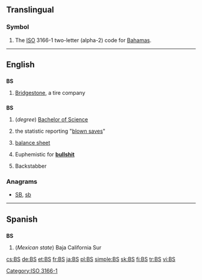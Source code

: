 {{also|.bs|b's|bs|B's|Bs|␈}}
==Translingual==
===Symbol===
{{infl|mul|symbol}}
# The [[ISO]] 3166-1 two-letter (alpha-2) code for [[Bahamas]].

[[Category:ISO 3166-1]]
----

==English==

==={{abbreviation}}===
'''BS'''

# {{automotive}} [[w:Bridgestone|Bridgestone]], a tire company

==={{initialism}}===
'''BS'''

# (''degree'') [[Bachelor of Science]]
# {{baseball}} the statistic reporting "[[blown save]]s"
# {{accounting}} [[balance sheet]]
# {{slang}} Euphemistic for '''[[bullshit]]'''
# {{MMORPGs}} Backstabber

===Anagrams===
* [[SB#English|SB]], [[sb#English|sb]]

----

==Spanish==

==={{abbreviation|es}}===
'''BS'''

# (''Mexican state'') Baja California Sur

[[cs:BS]]
[[de:BS]]
[[et:BS]]
[[fr:BS]]
[[ja:BS]]
[[pl:BS]]
[[simple:BS]]
[[sk:BS]]
[[fi:BS]]
[[tr:BS]]
[[vi:BS]]